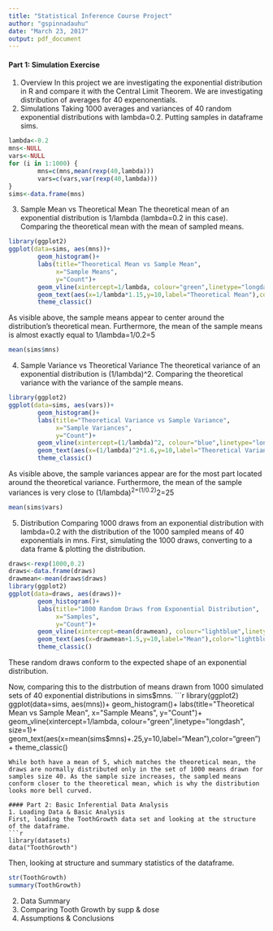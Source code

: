 ```yaml
---
title: "Statistical Inference Course Project"
author: "gspinnadauhu"
date: "March 23, 2017"
output: pdf_document
---
```


#### Part 1: Simulation Exercise
1. Overview
In this project we are investigating the exponential distribution in R and compare it with the Central Limit Theorem. We are investigating distribution of averages for 40 expenonentials.
2. Simulations
Taking 1000 averages and variances of 40 random exponential distributions with lambda=0.2. Putting samples in dataframe sims.
```r
lambda<-0.2
mns<-NULL
vars<-NULL
for (i in 1:1000) {
        mns=c(mns,mean(rexp(40,lambda)))
        vars=c(vars,var(rexp(40,lambda)))
}
sims<-data.frame(mns)
```
3. Sample Mean vs Theoretical Mean
The theoretical mean of an exponential distribution is 1/lambda (lambda=0.2 in this case).
Comparing the theoretical mean with the mean of sampled means.
```r
library(ggplot2)
ggplot(data=sims, aes(mns))+
        geom_histogram()+
        labs(title="Theoretical Mean vs Sample Mean",
             x="Sample Means",
             y="Count")+
        geom_vline(xintercept=1/lambda, colour="green",linetype="longdash", size=1)+
        geom_text(aes(x=1/lambda*1.15,y=10,label="Theoretical Mean"),color="green")+
        theme_classic()
```
As visible above, the sample means appear to center around the distribution's theoretical mean.
Furthermore, the mean of the sample means is almost exactly equal to 1/lambda=1/0.2=5
```r
mean(sims$mns)
```
4. Sample Variance vs Theoretical Variance
The theoretical variance of an exponential distribution is (1/lambda)^2. Comparing the theoretical variance with the variance of the sample means.
```r
library(ggplot2)
ggplot(data=sims, aes(vars))+
        geom_histogram()+
        labs(title="Theoretical Variance vs Sample Variance",
             x="Sample Variances",
             y="Count")+
        geom_vline(xintercept=(1/lambda)^2, colour="blue",linetype="longdash", size=1)+
        geom_text(aes(x=(1/lambda)^2*1.6,y=10,label="Theoretical Variance"),color="blue")+
        theme_classic()
```
As visible above, the sample variances appear are for the most part located around the theoretical variance.
Furthermore, the mean of the sample variances is very close to (1/lambda)^2=(1/0.2)^2=25
```r
mean(sims$vars)
```


5. Distribution
Comparing 1000 draws from an exponential distribution with lambda=0.2 with the distribution of the 1000 sampled means of 40 exponentials in mns.
First, simulating the 1000 draws, converting to a data frame & plotting the distribution.
```r
draws<-rexp(1000,0.2)
draws<-data.frame(draws)
drawmean<-mean(draws$draws)
library(ggplot2)
ggplot(data=draws, aes(draws))+
        geom_histogram()+
        labs(title="1000 Random Draws from Exponential Distribution",
             x="Samples",
             y="Count")+
        geom_vline(xintercept=mean(drawmean), colour="lightblue",linetype="longdash", size=1)+
        geom_text(aes(x=drawmean+1.5,y=10,label="Mean"),color="lightblue")+
        theme_classic()
```
These random draws conform to the expected shape of an exponential distribution.

Now, comparing this to the distrbution of means drawn from 1000 simulated sets of 40 exponential distributions in sims$mns.
```r
library(ggplot2)
ggplot(data=sims, aes(mns))+
        geom_histogram()+
        labs(title="Theoretical Mean vs Sample Mean",
             x="Sample Means",
             y="Count")+
        geom_vline(xintercept=1/lambda, colour="green",linetype="longdash", size=1)+
        geom_text(aes(x=mean(sims$mns)+.25,y=10,label="Mean"),color="green")+
        theme_classic()
```
While both have a mean of 5, which matches the theoretical mean, the draws are normally distributed only in the set of 1000 means drawn for samples size 40. As the sample size increases, the sampled means conform closer to the theoretical mean, which is why the distribution looks more bell curved.

#### Part 2: Basic Inferential Data Analysis
1. Loading Data & Basic Analysis
First, loading the ToothGrowth data set and looking at the structure of the dataframe.
```r
library(datasets)
data("ToothGrowth")
```
Then, looking at structure and summary statistics of the dataframe.
```r
str(ToothGrowth)
summary(ToothGrowth)
```
2. Data Summary
3. Comparing Tooth Growth by supp & dose
4. Assumptions & Conclusions